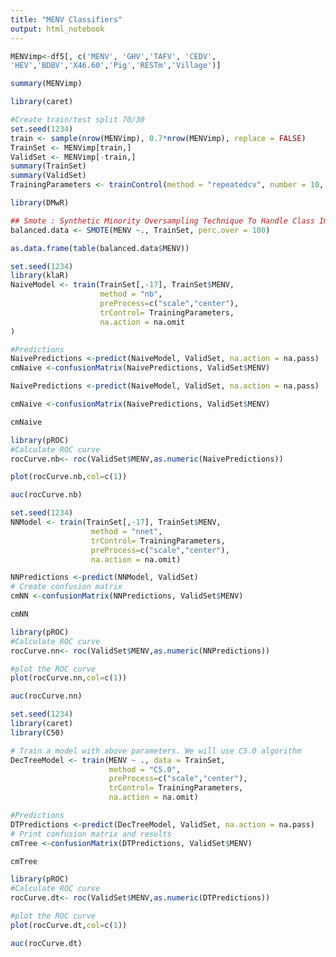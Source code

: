 ---
title: "MENV Classifiers"
output: html_notebook
---



```{r}
MENVimp<-df5[, c('MENV', 'GHV','TAFV', 'CEDV',
'HEV','BDBV','X46.60','Pig','RESTm','Village')]
```

```{r}
summary(MENVimp)
```

```{r}
library(caret)
```

```{r}
#Create train/test split 70/30
set.seed(1234)
train <- sample(nrow(MENVimp), 0.7*nrow(MENVimp), replace = FALSE)
TrainSet <- MENVimp[train,]
ValidSet <- MENVimp[-train,]
summary(TrainSet)
summary(ValidSet)
TrainingParameters <- trainControl(method = "repeatedcv", number = 10, repeats=10)
```

```{r}
library(DMwR)

## Smote : Synthetic Minority Oversampling Technique To Handle Class Imbalance In Binary Classification; code below puts it at 1:1 balance
balanced.data <- SMOTE(MENV ~., TrainSet, perc.over = 100)

as.data.frame(table(balanced.data$MENV))
```

```{r}
set.seed(1234)
library(klaR)
NaiveModel <- train(TrainSet[,-17], TrainSet$MENV, 
                    method = "nb",
                    preProcess=c("scale","center"),
                    trControl= TrainingParameters,
                    na.action = na.omit
)

#Predictions
NaivePredictions <-predict(NaiveModel, ValidSet, na.action = na.pass)
cmNaive <-confusionMatrix(NaivePredictions, ValidSet$MENV)
```

```{r}
NaivePredictions <-predict(NaiveModel, ValidSet, na.action = na.pass)
```

```{r}
cmNaive <-confusionMatrix(NaivePredictions, ValidSet$MENV)
```
```{r}
cmNaive
```

```{r}
library(pROC)
#Calculate ROC curve
rocCurve.nb<- roc(ValidSet$MENV,as.numeric(NaivePredictions))
```

```{r}
plot(rocCurve.nb,col=c(1))
```

```{r}
auc(rocCurve.nb)
```

```{r}
set.seed(1234)
NNModel <- train(TrainSet[,-17], TrainSet$MENV,
                  method = "nnet",
                  trControl= TrainingParameters,
                  preProcess=c("scale","center"),
                  na.action = na.omit)
```
```{r}
NNPredictions <-predict(NNModel, ValidSet)
# Create confusion matrix
cmNN <-confusionMatrix(NNPredictions, ValidSet$MENV)
```

```{r}
cmNN
```

```{r}
library(pROC)
#Calculate ROC curve
rocCurve.nn<- roc(ValidSet$MENV,as.numeric(NNPredictions))
```

```{r}
#plot the ROC curve
plot(rocCurve.nn,col=c(1))
```

```{r}
auc(rocCurve.nn)
```

```{r}
set.seed(1234)
library(caret)
library(C50)
```

```{r}
# Train a model with above parameters. We will use C5.0 algorithm
DecTreeModel <- train(MENV ~ ., data = TrainSet, 
                      method = "C5.0",
                      preProcess=c("scale","center"),
                      trControl= TrainingParameters,
                      na.action = na.omit)
```

```{r}
#Predictions
DTPredictions <-predict(DecTreeModel, ValidSet, na.action = na.pass)
# Print confusion matrix and results
cmTree <-confusionMatrix(DTPredictions, ValidSet$MENV)
```

```{r}
cmTree
```

```{r}
library(pROC)
#Calculate ROC curve
rocCurve.dt<- roc(ValidSet$MENV,as.numeric(DTPredictions))
```

```{r}
#plot the ROC curve
plot(rocCurve.dt,col=c(1))
```

```{r}
auc(rocCurve.dt)
```

